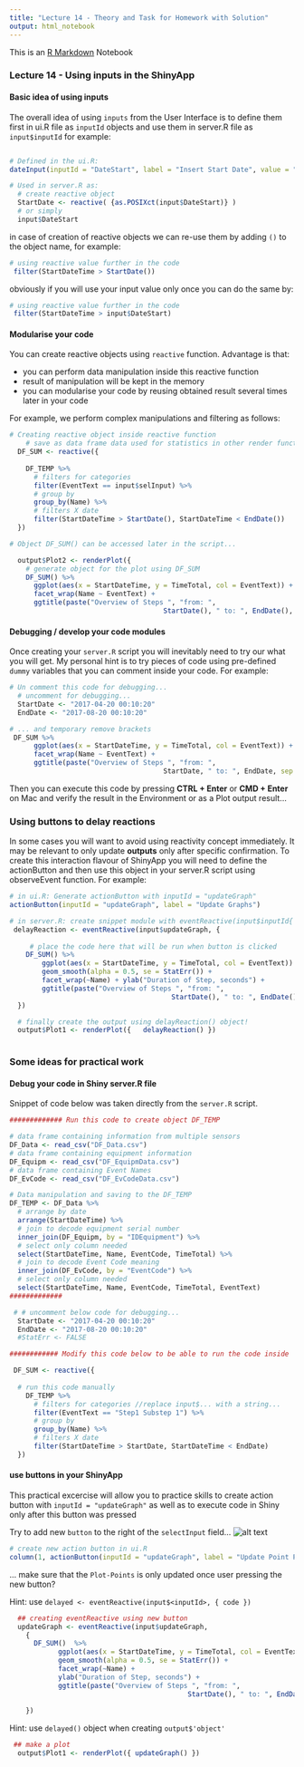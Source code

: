 ```yaml
---
title: "Lecture 14 - Theory and Task for Homework with Solution"
output: html_notebook
---
```


This is an [R Markdown](http://rmarkdown.rstudio.com) Notebook

### Lecture 14 - Using inputs in the ShinyApp

#### Basic idea of using inputs

The overall idea of using `inputs` from the User Interface is to define them first in ui.R file as `inputId` objects and use them in server.R file as `input$inputId` for example:

```r

# Defined in the ui.R:
dateInput(inputId = "DateStart", label = "Insert Start Date", value = "2017-01-01")

# Used in server.R as:
  # create reactive object 
  StartDate <- reactive( {as.POSIXct(input$DateStart)} ) 
  # or simply
  input$DateStart

```

in case of creation of reactive objects we can re-use them by adding `()` to the object name, for example: 

```r
# using reactive value further in the code 
 filter(StartDateTime > StartDate())
```

obviously if you will use your input value only once you can do the same by:

```r
# using reactive value further in the code 
 filter(StartDateTime > input$DateStart)
```


#### Modularise your code

You can create reactive objects using `reactive` function. Advantage is that:

* you can perform data manipulation inside this reactive function
* result of manipulation will be kept in the memory
* you can modularise your code by reusing obtained result several times later in your code

For example, we perform complex manipulations and filtering as follows:

```r
# Creating reactive object inside reactive function
    # save as data frame data used for statistics in other render functions
  DF_SUM <- reactive({
    
    DF_TEMP %>% 
      # filters for categories
      filter(EventText == input$selInput) %>% 
      # group by 
      group_by(Name) %>% 
      # filters X date
      filter(StartDateTime > StartDate(), StartDateTime < EndDate())
  })

# Object DF_SUM() can be accessed later in the script...

  output$Plot2 <- renderPlot({
    # generate object for the plot using DF_SUM
    DF_SUM() %>% 
      ggplot(aes(x = StartDateTime, y = TimeTotal, col = EventText)) + geom_boxplot() +
      facet_wrap(Name ~ EventText) +
      ggtitle(paste("Overview of Steps ", "from: ",
                                      StartDate(), " to: ", EndDate(), sep = "")) 
```

#### Debugging / develop your code modules

Once creating your `server.R` script you will inevitably need to try our what you will get. My personal hint is to try pieces of code using pre-defined `dummy` variables that you can comment inside your code. For example:

```r
# Un comment this code for debugging...
  # uncomment for debugging...
  StartDate <- "2017-04-20 00:10:20"
  EndDate <- "2017-08-20 00:10:20"

# ... and temporary remove brackets
 DF_SUM %>% 
      ggplot(aes(x = StartDateTime, y = TimeTotal, col = EventText)) + geom_boxplot() +
      facet_wrap(Name ~ EventText) +
      ggtitle(paste("Overview of Steps ", "from: ",
                                      StartDate, " to: ", EndDate, sep = "")) 
```
Then you can execute this code by pressing **CTRL + Enter** or **CMD + Enter** on Mac and verify the result in the Environment or as a Plot output result...

### Using buttons to delay reactions

In some cases you will want to avoid using reactivity concept immediately. It may be relevant to only update **outputs** only after specific confirmation. To create this interaction flavour of ShinyApp you will need to define the actionButton and then use this object in your server.R script using observeEvent function. For example:

```r
# in ui.R: Generate actionButton with inputId = "updateGraph"
actionButton(inputId = "updateGraph", label = "Update Graphs")

# in server.R: create snippet module with eventReactive(input$inputId{ code })
 delayReaction <- eventReactive(input$updateGraph, {
   
     # place the code here that will be run when button is clicked
    DF_SUM() %>% 
        ggplot(aes(x = StartDateTime, y = TimeTotal, col = EventText)) + 
        geom_smooth(alpha = 0.5, se = StatErr()) +
        facet_wrap(~Name) + ylab("Duration of Step, seconds") +
        ggtitle(paste("Overview of Steps ", "from: ",
                                        StartDate(), " to: ", EndDate(), sep = "")) 
  })

  # finally create the output using delayReaction() object!
  output$Plot1 <- renderPlot({   delayReaction() })
 
```


### Some ideas for practical work

#### Debug your code in Shiny server.R file

Snippet of code below was taken directly from the `server.R` script. 

```r
############# Run this code to create object DF_TEMP

# data frame containing information from multiple sensors
DF_Data <- read_csv("DF_Data.csv")
# data frame containing equipment information
DF_Equipm <- read_csv("DF_EquipmData.csv")
# data frame containing Event Names
DF_EvCode <- read_csv("DF_EvCodeData.csv")

# Data manipulation and saving to the DF_TEMP
DF_TEMP <- DF_Data %>% 
  # arrange by date 
  arrange(StartDateTime) %>% 
  # join to decode equipment serial number
  inner_join(DF_Equipm, by = "IDEquipment") %>% 
  # select only column needed
  select(StartDateTime, Name, EventCode, TimeTotal) %>% 
  # join to decode Event Code meaning
  inner_join(DF_EvCode, by = "EventCode") %>% 
  # select only column needed
  select(StartDateTime, Name, EventCode, TimeTotal, EventText)
#############

 # # uncomment below code for debugging...
  StartDate <- "2017-04-20 00:10:20"
  EndDate <- "2017-08-20 00:10:20"
  #StatErr <- FALSE

############ Modify this code below to be able to run the code inside

 DF_SUM <- reactive({
    
  # run this code manually 
    DF_TEMP %>% 
      # filters for categories //replace input$... with a string...
      filter(EventText == "Step1 Substep 1") %>% 
      # group by 
      group_by(Name) %>% 
      # filters X date
      filter(StartDateTime > StartDate, StartDateTime < EndDate)
  })
```

#### use buttons in your ShinyApp

This practical excercise will allow you to practice skills to create action button with `inputId = "updateGraph"` as well as to execute code in Shiny only after this button was pressed

Try to add new `button` to the right of the `selectInput` field... ![alt text][id]

[id]: task/t1.png "Title"

```r
# create new action button in ui.R
column(1, actionButton(inputId = "updateGraph", label = "Update Point Plot"))
```

... make sure that the `Plot-Points` is only updated once user pressing the new button?

Hint: use `delayed <- eventReactive(input$<inputId>, { code })`

```r
  ## creating eventReactive using new button
  updateGraph <- eventReactive(input$updateGraph,
    {
      DF_SUM()  %>% 
            ggplot(aes(x = StartDateTime, y = TimeTotal, col = EventText)) + geom_point()+
            geom_smooth(alpha = 0.5, se = StatErr()) +
            facet_wrap(~Name) +
            ylab("Duration of Step, seconds") +
            ggtitle(paste("Overview of Steps ", "from: ",
                                            StartDate(), " to: ", EndDate(), sep = ""))
      
    })
```

Hint: use `delayed()` object when creating `output$'object'`

```r
 ## make a plot
  output$Plot1 <- renderPlot({ updateGraph() })
```

